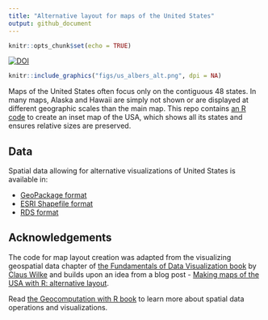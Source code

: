 ```yaml
---
title: "Alternative layout for maps of the United States"
output: github_document
---
```


```r
knitr::opts_chunk$set(echo = TRUE)
```

[![DOI](https://zenodo.org/badge/161046120.svg)](https://zenodo.org/badge/latestdoi/161046120)

```r
knitr::include_graphics("figs/us_albers_alt.png", dpi = NA)
```

Maps of the United States often focus only on the contiguous 48 states. 
In many maps, Alaska and Hawaii are simply not shown or are displayed at different geographic scales than the main map.
This repo contains [an R code](https://github.com/Nowosad/us-map-alternative-layout/blob/master/R/01_create_alternative_layout.R) to create an inset map of the USA, which shows all its states and ensures relative sizes are preserved.

## Data

Spatial data allowing for alternative visualizations of United States is available in:

- [GeoPackage format](https://github.com/Nowosad/us-map-alternative-layout/raw/master/data/us_albers_alt.gpkg)
- [ESRI Shapefile format](https://github.com/Nowosad/us-map-alternative-layout/raw/master/data/us_albers_alt_shp.zip)
- [RDS format](https://github.com/Nowosad/us-map-alternative-layout/raw/master/data/us_albers_alt.rds)

## Acknowledgements

The code for map layout creation was adapted from the visualizing geospatial data chapter of [the Fundamentals of Data Visualization book](https://serialmentor.com/dataviz/geospatial-data.html) by [Claus Wilke](https://twitter.com/ClausWilke) and builds upon an idea from a blog post - [Making maps of the USA with R: alternative layout](https://nowosad.github.io/post/making-alternative-inset-maps-of-the-usa/).

Read [the Geocomputation with R book](https://geocompr.robinlovelace.net/) to learn more about spatial data operations and visualizations.
